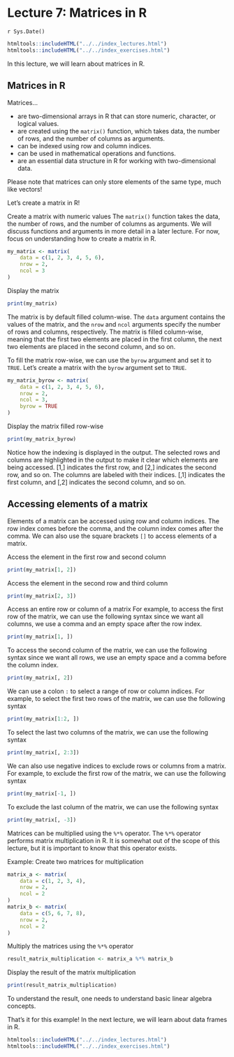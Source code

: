 # Lecture 7: Matrices in R
`r Sys.Date()`

```r
htmltools::includeHTML("../../index_lectures.html")
htmltools::includeHTML("../../index_exercises.html")
```


In this lecture, we will learn about matrices in R.

## Matrices in R

Matrices...

- are two-dimensional arrays in R that can store numeric, character, or
  logical values.
- are created using the `matrix()` function, which takes data, the number of
  rows, and the number of columns as arguments.
- can be indexed using row and column indices.
- can be used in mathematical operations and functions.
- are an essential data structure in R for working with two-dimensional data.

Please note that matrices can only store elements of the same type, much like
vectors!

Let's create a matrix in R!

Create a matrix with numeric values The `matrix()` function takes the data,
the number of rows, and the number of columns as arguments. We will discuss
functions and arguments in more detail in a later lecture. For now, focus on
understanding how to create a matrix in R.

```r
my_matrix <- matrix(
    data = c(1, 2, 3, 4, 5, 6),
    nrow = 2,
    ncol = 3
)
```

Display the matrix

```r
print(my_matrix)
```

The matrix is by default filled column-wise. The `data` argument contains the
values of the matrix, and the `nrow` and `ncol` arguments specify the number
of rows and columns, respectively. The matrix is filled column-wise, meaning
that the first two elements are placed in the first column, the next two
elements are placed in the second column, and so on.

To fill the matrix row-wise, we can use the `byrow` argument and set it to
`TRUE`. Let's create a matrix with the `byrow` argument set to `TRUE`.

```r
my_matrix_byrow <- matrix(
    data = c(1, 2, 3, 4, 5, 6),
    nrow = 2,
    ncol = 3,
    byrow = TRUE
)
```

Display the matrix filled row-wise

```r
print(my_matrix_byrow)
```

Notice how the indexing is displayed in the output. The selected rows and
columns are highlighted in the output to make it clear which elements are
being accessed. [1,] indicates the first row, and [2,] indicates the second
row, and so on. The columns are labeled with their indices. [,1] indicates
the first column, and [,2] indicates the second column, and so on.

## Accessing elements of a matrix

Elements of a matrix can be accessed using row and column indices. The row
index comes before the comma, and the column index comes after the comma. We
can also use the square brackets `[]` to access elements of a matrix.

Access the element in the first row and second column

```r
print(my_matrix[1, 2])
```

Access the element in the second row and third column

```r
print(my_matrix[2, 3])
```

Access an entire row or column of a matrix For example, to access the first
row of the matrix, we can use the following syntax since we want all columns,
we use a comma and an empty space after the row index.

```r
print(my_matrix[1, ])
```

To access the second column of the matrix, we can use the following syntax
since we want all rows, we use an empty space and a comma before the column
index.

```r
print(my_matrix[, 2])
```

We can use a colon `:` to select a range of row or column indices. For
example, to select the first two rows of the matrix, we can use the following
syntax

```r
print(my_matrix[1:2, ])
```


To select the last two columns of the matrix, we can use the following syntax

```r
print(my_matrix[, 2:3])
```

We can also use negative indices to exclude rows or columns from a matrix.
For example, to exclude the first row of the matrix, we can use the following
syntax

```r
print(my_matrix[-1, ])
```

To exclude the last column of the matrix, we can use the following syntax

```r
print(my_matrix[, -3])
```

Matrices can be multiplied using the `%*%` operator. The `%*%` operator
performs matrix multiplication in R. It is somewhat out of the scope of this
lecture, but it is important to know that this operator exists.

Example: Create two matrices for multiplication

```r
matrix_a <- matrix(
    data = c(1, 2, 3, 4),
    nrow = 2,
    ncol = 2
)
matrix_b <- matrix(
    data = c(5, 6, 7, 8),
    nrow = 2,
    ncol = 2
)
```

Multiply the matrices using the `%*%` operator

```r
result_matrix_multiplication <- matrix_a %*% matrix_b
```

Display the result of the matrix multiplication

```r
print(result_matrix_multiplication)
```

To understand the result, one needs to understand basic linear algebra
concepts.

That's it for this example! In the next lecture, we will learn about data
frames in R.


```r
htmltools::includeHTML("../../index_lectures.html")
htmltools::includeHTML("../../index_exercises.html")
```

